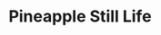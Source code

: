 ---
title: Pineapple Still Life
media: 
dimensions: 20" x 16"
hero_image: ../../images/gallery/pineapple_still_life.jpg
sale_status: Sold
---